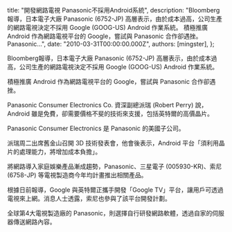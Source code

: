
  title: "開發網路電視 Panasonic不採用Android系統",
  description: "Bloomberg報導，日本電子大廠 Panasonic (6752-JP) 高層表示，由於成本過高，公司生產的網路電視決定不採用 Google (GOOG-US) Android 作業系統。 積極推廣 Android 作為網路電視平台的 Google，嘗試與 Panasonic 合作卻遇挫。 Panasonic...",
  date: "2010-03-31T00:00:00.000Z",
  authors: [mingster],
};

<p>Bloomberg報導，日本電子大廠 Panasonic (6752-JP) 高層表示，由於成本過高，公司生產的網路電視決定不採用 Google (GOOG-US) Android 作業系統。</p>
<p>積極推廣 Android 作為網路電視平台的 Google，嘗試與 Panasonic 合作卻遇挫。</p>
<p>Panasonic Consumer Electronics Co. 資深副總派瑞 (Robert Perry) 說，Android 雖是免費，卻需要價格不斐的技術來支援，包括英特爾的高價晶片。</p>
<p>Panasonic Consumer Electronics 是 Panasonic 的美國子公司。</p>
<p>派瑞周二出席舊金山召開 3D 技術發表會，他會後表示，Android 平台「須利用晶片的處理能力，將增加成本負擔」。</p>
<p>將網路導入家庭娛樂產品漸成趨勢，Panasonic、三星電子 (005930-KR)、索尼 (6758-JP) 等電視製造商今年均計畫推出相關產品。</p>
<p>根據日前報導，Google 與英特爾正攜手開發「Google TV」平台，讓用戶可透過電視來上網。消息人士透露，索尼也參與了該平台開發計劃。</p>
<p>全球第4大電視製造廠的 Panasonic，則選擇自行研發網路軟體，透過自家的伺服器傳送網路內容。</p>
